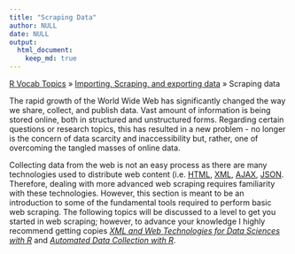 ```yaml
---
title: "Scraping Data"
author: NULL
date: NULL
output:
  html_document:
    keep_md: true
---
```


[R Vocab Topics](index) &#187; [Importing, Scraping, and exporting data](data_inputs_outputs) &#187; Scraping data

The rapid growth of the World Wide Web has significantly changed the way we share, collect, and publish data. Vast amount of information is being stored online, both in structured and unstructured forms.  Regarding certain questions or research topics, this has resulted in a new problem - no longer is the concern of data scarcity and inaccessibility but, rather, one of overcoming the tangled masses of online data.

Collecting data from the web is not an easy process as there are many technologies used to distribute web content (i.e. [HTML](https://en.wikipedia.org/wiki/HTML), [XML](https://en.wikipedia.org/wiki/XML), [AJAX](https://en.wikipedia.org/wiki/Ajax_(programming)), [JSON](https://en.wikipedia.org/wiki/JSON).  Therefore, dealing with more advanced web scraping requires familiarity with these technologies.  However, this section is meant to be an introduction to some of the fundamental tools required to perform basic web scraping.  The following topics will be discussed to a level to get you started in web scraping; however, to advance your knowledge I highly recommend getting copies [*XML and Web Technologies for Data Sciences with R*](http://www.amazon.com/XML-Web-Technologies-Data-Sciences/dp/1461478995) and [*Automated Data Collection with R*](http://www.amazon.com/Automated-Data-Collection-Practical-Scraping/dp/111883481X/ref=pd_sim_14_1?ie=UTF8&dpID=51Tm7FHxWBL&dpSrc=sims&preST=_AC_UL160_SR108%2C160_&refRID=1VJ1GQEY0VCPZW7VKANX).








